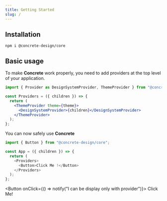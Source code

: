```yaml
---
title: Getting Started
slug: /
---
```


## Installation

```shell
npm i @concrete-design/core
```

## Basic usage

To make **Concrete** work properly, you need to add providers at the top level of your application.

```jsx
import { Provider as DesignSystemProvider, ThemeProvider } from "@concrete-design/core";

const Providers = ({ children }) => {
  return (
    <ThemeProvider theme={theme}>
      <DesignSystemProvider>{children}</DesignSystemProvider>
    </ThemeProvider>
  );
};
```

You can now safely use **Concrete**

```typescript jsx
import { Button } from "@concrete-design/core";

const App = ({ children }) => {
  return (
    <Providers>
      <Button>Click Me !</Button>
    </Providers>
  );
};
```


<Button onClick={() => notify("I can be display only with provider")}>
  Click Me!
</Button>
